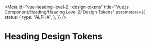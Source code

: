 <!-- @license CC0-1.0 -->


<Meta
  id="vue-heading-level-2--design-tokens"
  title="Vue.js Component/Heading/Heading Level 2/ Design Tokens"
  parameters={{
    status: {
      type: "ALPHA",
    },
  }}
/>

# Heading Design Tokens

<ComponentTokensSection tokens={tokens} definition={tokensDefinitionHeading2} component="utrecht-heading-level-2" />
